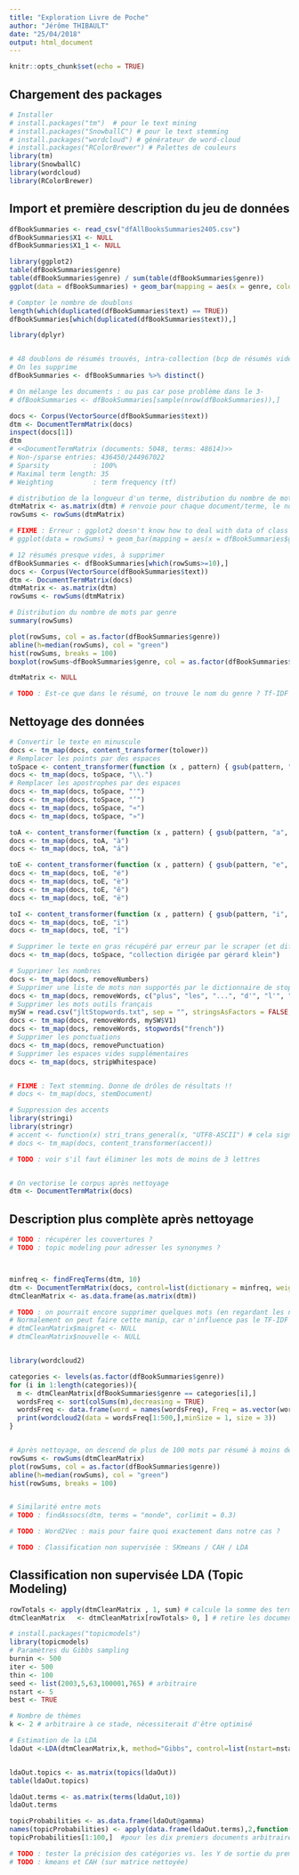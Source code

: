 ```yaml
---
title: "Exploration Livre de Poche"
author: "Jérôme THIBAULT"
date: "25/04/2018"
output: html_document
---
```


```r
knitr::opts_chunk$set(echo = TRUE)
```


## Chargement des packages

```r
# Installer
# install.packages("tm")  # pour le text mining
# install.packages("SnowballC") # pour le text stemming
# install.packages("wordcloud") # générateur de word-cloud
# install.packages("RColorBrewer") # Palettes de couleurs
library(tm)
library(SnowballC)
library(wordcloud)
library(RColorBrewer)
```


## Import et première description du jeu de données

```r
dfBookSummaries <- read_csv("dfAllBooksSummaries2405.csv")
dfBookSummaries$X1 <- NULL
dfBookSummaries$X1_1 <- NULL

library(ggplot2)
table(dfBookSummaries$genre)
table(dfBookSummaries$genre) / sum(table(dfBookSummaries$genre))
ggplot(data = dfBookSummaries) + geom_bar(mapping = aes(x = genre, colour = genre))

# Compter le nombre de doublons
length(which(duplicated(dfBookSummaries$text) == TRUE))
dfBookSummaries[which(duplicated(dfBookSummaries$text)),]

library(dplyr)


# 48 doublons de résumés trouvés, intra-collection (bcp de résumés vides car livres pas encore parus)
# On les supprime
dfBookSummaries <- dfBookSummaries %>% distinct()

# On mélange les documents : ou pas car pose problème dans le 3-
# dfBookSummaries <- dfBookSummaries[sample(nrow(dfBookSummaries)),]

docs <- Corpus(VectorSource(dfBookSummaries$text))
dtm <- DocumentTermMatrix(docs)
inspect(docs[1])
dtm
# <<DocumentTermMatrix (documents: 5048, terms: 48614)>>
# Non-/sparse entries: 436450/244967022
# Sparsity           : 100%
# Maximal term length: 35
# Weighting          : term frequency (tf)

# distribution de la longueur d'un terme, distribution du nombre de mots par document
dtmMatrix <- as.matrix(dtm) # renvoie pour chaque document/terme, le nombre de fois
rowSums <- rowSums(dtmMatrix)

# FIXME : Erreur : ggplot2 doesn't know how to deal with data of class numeric
# ggplot(data = rowSums) + geom_bar(mapping = aes(x = dfBookSummaries$genre, colour = as.factor(dfBookSummaries$genre)))

# 12 résumés presque vides, à supprimer
dfBookSummaries <- dfBookSummaries[which(rowSums>=10),]
docs <- Corpus(VectorSource(dfBookSummaries$text))
dtm <- DocumentTermMatrix(docs)
dtmMatrix <- as.matrix(dtm)
rowSums <- rowSums(dtmMatrix)

# Distribution du nombre de mots par genre
summary(rowSums)

plot(rowSums, col = as.factor(dfBookSummaries$genre))
abline(h=median(rowSums), col = "green")
hist(rowSums, breaks = 100)
boxplot(rowSums~dfBookSummaries$genre, col = as.factor(dfBookSummaries$genre))

dtmMatrix <- NULL

# TODO : Est-ce que dans le résumé, on trouve le nom du genre ? Tf-IDF donnera moins d'importance à "Science" s'il est très répandu dans tout le corpus.


```


## Nettoyage des données

```r

# Convertir le texte en minuscule
docs <- tm_map(docs, content_transformer(tolower))
# Remplacer les points par des espaces
toSpace <- content_transformer(function (x , pattern) { gsub(pattern, " ", x)})
docs <- tm_map(docs, toSpace, "\\.")
# Remplacer les apostrophes par des espaces
docs <- tm_map(docs, toSpace, "'")
docs <- tm_map(docs, toSpace, "’")
docs <- tm_map(docs, toSpace, "«")
docs <- tm_map(docs, toSpace, "»")

toA <- content_transformer(function (x , pattern) { gsub(pattern, "a", x)})
docs <- tm_map(docs, toA, "à")
docs <- tm_map(docs, toA, "á")

toE <- content_transformer(function (x , pattern) { gsub(pattern, "e", x)})
docs <- tm_map(docs, toE, "é")
docs <- tm_map(docs, toE, "è")
docs <- tm_map(docs, toE, "ê")
docs <- tm_map(docs, toE, "ë")

toI <- content_transformer(function (x , pattern) { gsub(pattern, "i", x)})
docs <- tm_map(docs, toE, "ï")
docs <- tm_map(docs, toE, "î")

# Supprimer le texte en gras récupéré par erreur par le scraper (et difficile à automatiser)
docs <- tm_map(docs, toSpace, "collection dirigée par gérard klein")

# Supprimer les nombres
docs <- tm_map(docs, removeNumbers)
# Supprimer une liste de mots non supportés par le dictionnaire de stop words fr
docs <- tm_map(docs, removeWords, c("plus", "les", "...", "d'", "l'", "resume", "science-fiction", "où", "plus", "tome", "serie", "roman", "romans", "collection", "livre", "gerard", "dirigee", "prix", "king", "auteur", "stephen"))
# Supprimer les mots outils français
mySW = read.csv("jltStopwords.txt", sep = "", stringsAsFactors = FALSE, header = FALSE) # TODO : corriger les problèmes d'accent
docs <- tm_map(docs, removeWords, mySW$V1)
docs <- tm_map(docs, removeWords, stopwords("french"))
# Supprimer les ponctuations
docs <- tm_map(docs, removePunctuation)
# Supprimer les espaces vides supplémentaires
docs <- tm_map(docs, stripWhitespace)


# FIXME : Text stemming. Donne de drôles de résultats !!
# docs <- tm_map(docs, stemDocument)

# Suppression des accents
library(stringi)
library(stringr)
# accent <- function(x) stri_trans_general(x, "UTF8-ASCII") # cela signifie qu'on remplace un caractère encodé en Latin1 par son équivalent le plus proche en ASCII, il n'y a par exemple pas de caractères accentués en ASCII
# docs <- tm_map(docs, content_transformer(accent))

# TODO : voir s'il faut éliminer les mots de moins de 3 lettres


# On vectorise le corpus après nettoyage
dtm <- DocumentTermMatrix(docs)
```


## Description plus complète après nettoyage

```r
# TODO : récupérer les couvertures ?
# TODO : topic modeling pour adresser les synonymes ?



minfreq <- findFreqTerms(dtm, 10)
dtm <- DocumentTermMatrix(docs, control=list(dictionary = minfreq, weight=weightTfIdf))
dtmCleanMatrix <- as.data.frame(as.matrix(dtm))

# TODO : on pourrait encore supprimer quelques mots (en regardant les noms des colonnes de la DTM). Voir s'ils sont associés souvent à d'autres mots ? Type saga la plus vendue
# Normalement on peut faire cette manip, car n'influence pas le TF-IDF :
# dtmCleanMatrix$maigret <- NULL
# dtmCleanMatrix$nouvelle <- NULL


library(wordcloud2)

categories <- levels(as.factor(dfBookSummaries$genre))
for (i in 1:length(categories)){
  m <- dtmCleanMatrix[dfBookSummaries$genre == categories[i],]
  wordsFreq <- sort(colSums(m),decreasing = TRUE)
  wordsFreq <- data.frame(word = names(wordsFreq), Freq = as.vector(wordsFreq)) # mise au format pour wordcloud2
  print(wordcloud2(data = wordsFreq[1:500,],minSize = 1, size = 3))
}


# Après nettoyage, on descend de plus de 100 mots par résumé à moins de 40
rowSums <- rowSums(dtmCleanMatrix)
plot(rowSums, col = as.factor(dfBookSummaries$genre))
abline(h=median(rowSums), col = "green")
hist(rowSums, breaks = 100)


# Similarité entre mots
# TODO : findAssocs(dtm, terms = "monde", corlimit = 0.3)

# TODO : Word2Vec : mais pour faire quoi exactement dans notre cas ?

# TODO : Classification non supervisée : SKmeans / CAH / LDA
```


## Classification non supervisée LDA (Topic Modeling)

```r
rowTotals <- apply(dtmCleanMatrix , 1, sum) # calcule la somme des termes dans chaque document
dtmCleanMatrix   <- dtmCleanMatrix[rowTotals> 0, ] # retire les documents vides, il peut arriver après nettoyage de se retrouver avec des documents vides, par exemple si on travaille sur des documents très courts type tweet

# install.packages("topicmodels")
library(topicmodels)
# Paramètres du Gibbs sampling
burnin <- 500
iter <- 500
thin <- 100
seed <- list(2003,5,63,100001,765) # arbitraire
nstart <- 5
best <- TRUE

# Nombre de thèmes
k <- 2 # arbitraire à ce stade, nécessiterait d'être optimisé

# Estimation de la LDA
ldaOut <-LDA(dtmCleanMatrix,k, method="Gibbs", control=list(nstart=nstart, seed = seed, best=best, burnin = burnin, iter = iter, thin=thin))


ldaOut.topics <- as.matrix(topics(ldaOut))
table(ldaOut.topics)

ldaOut.terms <- as.matrix(terms(ldaOut,10))
ldaOut.terms

topicProbabilities <- as.data.frame(ldaOut@gamma)
names(topicProbabilities) <- apply(data.frame(ldaOut.terms),2,function(x) paste(x,collapse=' '))
topicProbabilities[1:100,]  #pour les dix premiers documents arbitrairement, on voit que la plupart du temps un topic est prépondérant.

# TODO : tester la précision des catégories vs. les Y de sortie du premier dataframe (for JL : "accuracy").
# TODO : kmeans et CAH (sur matrice nettoyée)
```

